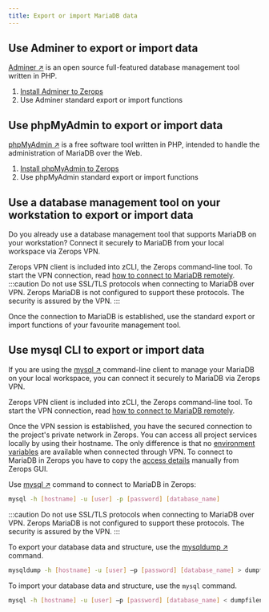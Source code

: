 ```yaml
---
title: Export or import MariaDB data
---
```

## Use Adminer to export or import data
[Adminer ↗](https://www.adminer.org) is an open source full-featured database management tool written in PHP. 

1. [Install Adminer to Zerops](/mariadb/how-to/manage#how-to-install-adminer-to-zerops)
2. Use Adminer standard export or import functions

## Use phpMyAdmin to export or import data
[phpMyAdmin ↗](https://www.phpmyadmin.net) is a free software tool written in PHP, intended to handle the administration of MariaDB over the Web. 

1. [Install phpMyAdmin to Zerops](/mariadb/how-to/manage#how-to-install-phpmyadmin-to-zerops)
2. Use phpMyAdmin standard export or import functions

## Use a database management tool on your workstation to export or import data
Do you already use a database management tool that supports MariaDB on your workstation? Connect it securely to MariaDB from your local workspace via Zerops VPN. 

Zerops VPN client is included into zCLI, the Zerops command-line tool. To start the VPN connection, read [how to connect to MariaDB remotely](/mariadb/how-to/connect#connect-to-mariadb-in-zerops-remotely).
:::caution 
Do not use SSL/TLS protocols when connecting to MariaDB over VPN. Zerops MariaDB is not configured to support these protocols. The security is assured by the VPN.
:::

Once the connection to MariaDB is established, use the standard export or import functions of your favourite management tool. 

## Use mysql CLI to export or import data
If you are using the [mysql ↗](https://dev.mysql.com/doc/refman/8.1/en/mysql.html) command-line client to manage your MariaDB on your local workspace, you can connect it securely to MariaDB via Zerops VPN. 

Zerops VPN client is included into zCLI, the Zerops command-line tool. To start the VPN connection, read [how to connect to MariaDB remotely](/mariadb/how-to/connect#connect-to-mariadb-in-zerops-remotely).

Once the VPN session is established, you have the secured connection to the project's private network in Zerops. You can access all project services locally by using their hostname. The only difference is that no [environment variables](/mariadb/how-to/connect#use-mariadb-environment-variables) are available when connected through VPN. To connect to MariaDB in Zerops you have to copy the [access details](/mariadb/how-to/connect#connect-to-mariadb-in-zerops-remotely) manually from Zerops GUI.

Use [mysql ↗](https://dev.mysql.com/doc/refman/8.1/en/mysql.html) command to connect to MariaDB in Zerops: 

```sh
mysql -h [hostname] -u [user] -p [password] [database_name]
```

:::caution
Do not use SSL/TLS protocols when connecting to MariaDB over VPN. Zerops MariaDB is not configured to support these protocols. The security is assured by the VPN.
:::

To export your database data and structure, use the [mysqldump ↗](https://dev.mysql.com/doc/refman/8.1/en/mysqldump.html) command.

```sh
mysqldump -h [hostname] -u [user] –p [password] [database_name] > dumpfilename.sql
```

To import your database data and structure, use the `mysql` command.

```sh
mysql -h [hostname] -u [user] –p [password] [database_name] < dumpfilename.sql
```



